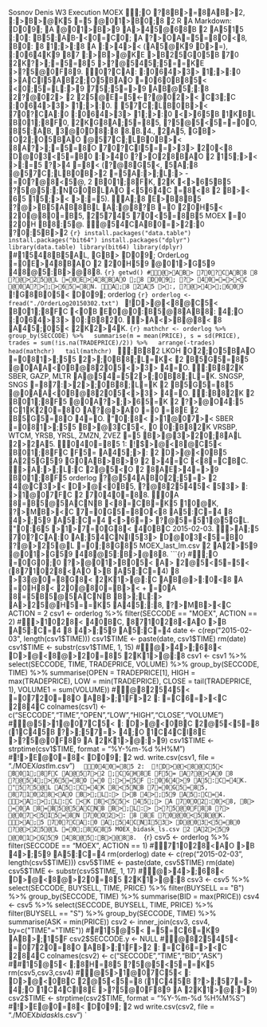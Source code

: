  
 S o s n o v   D e n i s 
 W 3   E x e c u t i o n 
 M O E X 
 
;O  ?8B>=8AB>2 ,  :>B>@K5  =5  @01>B0;8  2   R  A   M a r k d o w n :  D09;  A  @01>B>9  A>45@68B  2  A515  :0:  B5:AB -<0=C0;  A  ?>OA=5=8O<8 ,  B0:  8  1;>:8  A  :>4><   (A5@K9  D>= ) ,  :064K9  87  :>B>@KE  >B25G05B  70  2K?>;=5=85  >?@545;5==KE  >?5@0F89 .  0?CA:  :064>3>  1;>:0  >ACI5AB2;O5BAO  =060B85<  <0;5=L:>9  75;5=>9  AB@5;:8  2?@02>  2  25@E=5< -?@02><  C3;C  :064>3>  1;>:0 .   57C;LB0B><  70?CA:0  :064>3>  1;>:0  <>65B  1KBL  B01;8F0 ,  2KG8A;5=85 ,  ?5@5<5==0O ,  B5:AB ,  3@0D8:8  8 .B .4 . ,  2A5 ,  GB>  O2;O5BAO  @57C;LB0B><  8A?>;=5=8O  70?CI5==>3>  20<8  D@03<5=B0  :>40  ?>O28BAO  2  15;><  >:=5  ?>4  =8<   (?@8G5< ,  5A;8  @57C;LB0B>2  =5A:>;L:>   -  =0?@8<5@ ,   2  B01;8FK ,  2K  <>65B5  ?5@5:;NG0BLAO  <564C  =8<8  2  B><  65  15;><  >:=5 ) .  A;8  E>B8B5  ?@>B5AB8BL  A:@8?B  =0  20H5<  20@80=B5 ,  25745  70<5=8B5   M O E X  =0  20H  B8:5@ .   
 
@54CAB0=>2:0  ?0:5B>2 
 
 ` ` ` { r } 
 i n s t a l l . p a c k a g e s ( " d a t a . t a b l e " ) 
 i n s t a l l . p a c k a g e s ( " b i t 6 4 " ) 
 i n s t a l l . p a c k a g e s ( " d p l y r " ) 
 l i b r a r y ( d a t a . t a b l e ) 
 l i b r a r y ( b i t 6 4 ) 
 l i b r a r y ( d p l y r ) 
 ` ` ` 
 
#1548B5AL ,  GB>  D09;   O r d e r L o g  =0E>48BAO  2  20H59  @01>G59  48@5:B>@88 . 
 
 ` ` ` { r } 
 g e t w d ( )   #@>AB>  70?CAB8  8  ?@>25@L  =0E>48BAO  ;8  D09;  ?>  40==><C  @0A?>;>65=8N .  A;8  2A5  >: ,  ?@>4>;609   
 ` ` ` 
 
!G8B05<  D09;   o r d e r l o g 
 
 ` ` ` { r } 
 o r d e r l o g   < -   f r e a d ( " . / O r d e r L o g 2 0 1 5 0 3 0 2 . t x t " ) 
 ` ` ` 
 
!D>@<8@C5<  B01;8FC  <0B  E0@0:B5@8AB8:  4;O  :064>3>  0:B820 .  >A<>B@8<  8  A45;05<  2K2>4K . 
 
 ` ` ` { r } 
 m a t h c h r   < -   o r d e r l o g   % > % 
     g r o u p _ b y ( S E C C O D E )   % > % 
     s u m m a r i s e ( m   =   m e a n ( P R I C E ) ,   s   =   s d ( P R I C E ) ,   t r a d e s   =   s u m ( ! i s . n a ( T R A D E P R I C E ) / 2 ) )   % > % 
     a r r a n g e ( - t r a d e s ) 
     h e a d ( m a t h c h r ) 
     t a i l ( m a t h c h r ) 
 ` ` ` 
 
:B82   L K O H  O2;O5BAO  =081>;55  2>;0B8;L=K<  2  B5G5=85  @0AA<0B@8205<>3>  4=O .  :B82K   S B E R ,   G A Z P ,   M L T R  A@54=52>;0B8;L=K .   S N G S P ,   S N G S  =87:>2>;0B8;L=K  2  B5G5=85  @0AA<0B@8205<>3>  4=O .  :B82K  2  B01;8F5  @0A?>;>65=K  2  ?>@O4:5  C1K20=8O  A?@>A0  =0  =8E  2  B5G5=8O  4=O .  "0:8<  >1@07><   S B E R  =081>;55  B>@3C5< ,  0  0:B82K   V R S B P ,   W T C M ,   Y R S B ,   Y R S L ,   Z M Z N ,   Z V E Z  =5  B>@3>20;8AL  2>2A5 . 
 
040=85   1 : 
 
!$>@<8@C5<  B01;8FC  F5=  A45;>:  2  D>@<0B5  A25G59  G0AB>B>9  2  >4=C  <8=CBC .  >A:>;L:C  2@5<O  2  8AE>4=>9  B01;8F5   o r d e r l o g  ?@54AB02;5=>  2  4@C3><  D>@<0B5 ,  ?@82545<  53>  :  >1@07FC  2  7040=88 .  0A  8=B5@5ACNB  <8=CB=K5  10@K ,  ?>MB><C  7=0G5=8O<8  A5:C=4  8  4>;59  A5:C=4  <>6=>  ?@5=51@5GL .  "0:65  >1>7=0G8<  40BC   2 0 1 5 - 0 2 - 0 3 .  >A;5  70?CA:0  A;54CNI53>  D@03<5=B0  ?@>25@L  =0;8G85   M O E X _ l a s t _ l m . c s v  2  A2>59  @01>G59  48@5:B>@88 . 
 
 ` ` ` { r } 
 #;O  =0G0;0  ?>@01>B05<  A>  2@5<5=5<   (871028<AO  >B  A5:C=4 )  8  >3@0=8G8<  2K1>@:C  AB@>:0<8  A  =0H8<  20@80=B><   +  =0A  8=5B5@5ACNB  B>;L:>  A>25@H5==K5  A45;:8 ,  ?>MB><C   A C T I O N   =   2 
 c s v 1   < -   o r d e r l o g   % > % 
     f i l t e r ( S E C C O D E   = =   " M O E X " ,   A C T I O N   = =   2 ) 
 #>1028<  40BC ,  871028<AO  >B  A5:C=4  8  4>;59  A5:C=4 
 d a t e   < -   c ( r e p ( " 2 0 1 5 - 0 2 - 0 3 " ,   l e n g t h ( c s v 1 $ T I M E ) ) ) 
 c s v 1 $ T I M E   < -   p a s t e ( d a t e ,   c s v 1 $ T I M E ) 
 r m ( d a t e ) 
 c s v 1 $ T I M E   < -   s u b s t r ( c s v 1 $ T I M E ,   1 ,   1 5 ) 
 #@>4>;68<  D>@<8@>20=85  2K1>@:8 
 c s v 1   < -   c s v 1   % > % 
     s e l e c t ( S E C C O D E ,   T I M E ,   T R A D E P R I C E ,   V O L U M E )   % > % 
     g r o u p _ b y ( S E C C O D E ,   T I M E )   % > % 
     s u m m a r i s e ( O P E N   =   T R A D E P R I C E [ 1 ] ,   H I G H   =   m a x ( T R A D E P R I C E ) ,   L O W   =   m i n ( T R A D E P R I C E ) ,   C L O S E   =   t a i l ( T R A D E P R I C E ,   1 ) ,   V O L U M E 1   =   s u m ( V O L U M E ) )   
 #@82545<  =0720=8O  AB>;1F>2  :  =C6=><C  284C 
 c o l n a m e s ( c s v 1 )   < -   c ( " S E C C O D E " , " T I M E " , " O P E N " , " L O W " , " H I G H " , " C L O S E " , " V O L U M E " ) 
 #@5>1@07C5<  :  D>@<0BC  2@5<5=8   (1C45B  ?>;57=>  4;O  1C4CI8E  >?5@0F89  A  2K1>@:>9 ) 
 c s v 1 $ T I M E   < -   s t r p t i m e ( c s v 1 $ T I M E ,   f o r m a t   =   " % Y - % m - % d   % H % M " ) 
 #!>E@0=8<  D09;  2   w d . 
 w r i t e . c s v ( c s v 1 ,   f i l e   =   " . / M O E X _ l a s t _ l m . c s v " ) 
 ` ` ` 
 
040=85   2 : 
 
!D>@<8@C5<  B01;8FC  A@57>2  ;CGH8E  F5=  A?@>A0  8  ?@54;>65=8O  =0  :>=5F  :064>9  A5:C=4K .  "5?5@L  A5:C=4K  8<5NB  7=0G5=85 ,  871028<AO  B>;L:>  >B  4>;59  A5:C=4 .  >A:>;L:C  <K  8<55<  45;>  A  70O2:0<8 ,  B>  =0A  8=B5@5ACNB  B>;L:>  >?5@0F88  ?>  @07<5I5=8N  70O2>:  8  8E  ?0@0<5B@K .  >A;5  70?CA:0  A;54CNI53>  D@03<5=B0  ?@>25@L  =0;8G85   M O E X _ b i d a s k _ l s . c s v  2  A2>59  @01>G59  48@5:B>@88 . 
 
 ` ` ` { r } 
 c s v 5   < -   o r d e r l o g   % > % 
     f i l t e r ( S E C C O D E   = =   " M O E X " ,   A C T I O N   = =   1 ) 
 #71028<AO  >B  4>;59  A5:C=4 
 r m ( o r d e r l o g ) 
 d a t e   < -   c ( r e p ( " 2 0 1 5 - 0 2 - 0 3 " ,   l e n g t h ( c s v 5 $ T I M E ) ) ) 
 c s v 5 $ T I M E   < -   p a s t e ( d a t e ,   c s v 5 $ T I M E ) 
 r m ( d a t e ) 
 c s v 5 $ T I M E   < -   s u b s t r ( c s v 5 $ T I M E ,   1 ,   1 7 ) 
 #@>4>;68<  D>@<8@>20=85  2K1>@:8 
 c s v 3   < -   c s v 5   % > % 
     s e l e c t ( S E C C O D E ,   B U Y S E L L ,   T I M E ,   P R I C E )   % > % 
     f i l t e r ( B U Y S E L L   = =   " B " )   % > % 
     g r o u p _ b y ( S E C C O D E ,   T I M E )   % > % 
     s u m m a r i s e ( B I D   =   m a x ( P R I C E ) ) 
 c s v 4   < -   c s v 5   % > % 
     s e l e c t ( S E C C O D E ,   B U Y S E L L ,   T I M E ,   P R I C E )   % > % 
     f i l t e r ( B U Y S E L L   = =   " S " )   % > % 
     g r o u p _ b y ( S E C C O D E ,   T I M E )   % > % 
     s u m m a r i s e ( A S K   =   m i n ( P R I C E ) ) 
 c s v 2   < -   i n n e r _ j o i n ( c s v 3 ,   c s v 4 ,   b y = c ( " T I M E " = " T I M E " ) ) 
 ##15@5<  =5=C6=K9  AB>;15F 
 c s v 2 $ S E C C O D E . y   < -   N U L L 
 #@82545<  =0720=8O  AB>;1F>2  :  =C6=><C  284C 
 c o l n a m e s ( c s v 2 )   < -   c ( " S E C C O D E " , " T I M E " , " B I D " , " A S K " ) 
 ##15@5<  ;8H=85  ?5@5<5==K5 
 r m ( c s v 5 , c s v 3 , c s v 4 ) 
 #@5>1@07C5<  :  D>@<0BC  2@5<5=8   (1C45B  ?>;57=>  4;O  1C4CI8E  >?5@0F89  A  2K1>@:>9 ) 
 c s v 2 $ T I M E   < -   s t r p t i m e ( c s v 2 $ T I M E ,   f o r m a t   =   " % Y - % m - % d   % H % M % S " ) 
 #!>E@0=8<  D09;  2   w d 
 w r i t e . c s v ( c s v 2 ,   f i l e   =   " . / M O E X _ b i d a s k _ l s . c s v " ) 
 ` ` ` 
 
